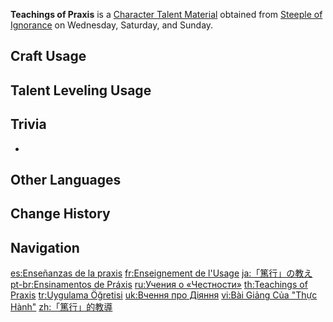 {{Item Infobox
|id           = 104335
|image        = Item Teachings of Praxis.png
|type         = Character Talent Materials
|invCategory  = Character Development Items
|group        = Praxis Books
|group2       = Talent Books
|quality      = 2
|description  = Praxes are the roots of the [[Sumeru|nation of wisdom]].<br>Praxes stem from an unwavering will. All wisdom is manifested through the unyielding pursuit of goodness. Where goodness is not practiced, ingenuity and eloquence wither.
|day1         = Wednesday
|day2         = Saturday
|day3         = Sunday
|source1      = Steeple of Ignorance
}}
'''Teachings of Praxis''' is a [[Character Talent Material]] obtained from [[Steeple of Ignorance]] on Wednesday, Saturday, and Sunday.

==Craft Usage==
{{Craft Usage}}

==Talent Leveling Usage==
{{Talent Leveling Usage}}

==Trivia==
* {{Mail Attachments by Category List}}

==Other Languages==
{{Other Languages
|en      = Teachings of Praxis
|zhs     = 「笃行」的教导
|zhs_rm  = "Dǔxíng" de Jiàodǎo
|zht     = 「篤行」的教導
|zht_rm  = "Dǔxíng" de Jiàodǎo
|zh_tl   = 
|ja      = 「篤行」の教え
|ja_rm   = "Tokkou" no Oshie
|ja_tl   = Teachings of "Virtue"
|ko      = 「실천」의 가르침
|ko_tl   = Teachings of "Practice"
|es      = Enseñanzas de la praxis
|es_tl   = Teachings of Praxis
|fr      = Enseignement de l'Usage
|fr_tl   = Teaching of Habitual Practice
|ru      = Учения о «Честности»
|ru_tl   = Teachings of "Honesty"
|th      = Teachings of Praxis
|vi      = Bài Giảng Của "Thực Hành"
|vi_tl   = Teachings of "Praxis"
|de      = Lehren der „Praxis“
|de_tl   = Teachings of "Praxis"
|id      = Teachings of Praxis
|pt      = Ensinamentos de Práxis
|pt_tl   = Teachings of Praxis
|tr      = Uygulama Öğretisi
|tr_tl   = Practice Doctrine
|it      = Insegnamenti della pragmatica
|it_tl   = Teachings of Pragmatics
}}

==Change History==
{{Change History|3.0}}

==Navigation==
{{Development Item Navbox|Character Talent Materials}}

[[es:Enseñanzas de la praxis]]
[[fr:Enseignement de l'Usage]]
[[ja:「篤行」の教え]]
[[pt-br:Ensinamentos de Práxis]]
[[ru:Учения о «Честности»]]
[[th:Teachings of Praxis]]
[[tr:Uygulama Öğretisi]]
[[uk:Вчення про Діяння]]
[[vi:Bài Giảng Của "Thực Hành"]]
[[zh:「篤行」的教導]]